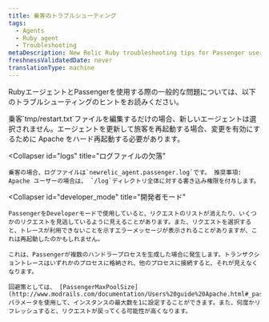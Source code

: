 ```yaml
---
title: 乗客のトラブルシューティング
tags:
  - Agents
  - Ruby agent
  - Troubleshooting
metaDescription: New Relic Ruby troubleshooting tips for Passenger users.
freshnessValidatedDate: never
translationType: machine
---
```


RubyエージェントとPassengerを使用する際の一般的な問題については、以下のトラブルシューティングのヒントをお読みください。

<CollapserGroup>
  <Collapser
    id="agent"
    title="エージェントの再起動"
  >
    乗客`tmp/restart.txt`ファイルを編集するだけの場合、新しいエージェントは選択されません。エージェントを更新して旅客を再起動する場合、変更を有効にするために Apache をハード再起動する必要があります。
  </Collapser>

  <Collapser
    id="logs"
    title="ログファイルの欠落"
  >
    乗客の場合、ログファイルは`newrelic_agent.passenger.log`です。 推奨事項: Apache ユーザーの場合は、 `/log`ディレクトリ全体に対する書き込み権限を付与します。
  </Collapser>

  <Collapser
    id="developer_mode"
    title="開発者モード"
  >
    PassengerをDeveloperモードで使用していると、リクエストのリストが消えたり、いくつかのリクエストを見逃しているように見えることがあります。また、リクエストを選択すると、トレースが利用できないことを示すエラーメッセージが表示されることがありますが、これは再起動したのかもしれません。

    これは、Passengerが複数のハンドラープロセスを生成した場合に発生します。トランザクショントレースはいずれかのプロセスに格納され、他のプロセスに接続すると、それが見えなくなります。

    回避策としては、 [PassengerMaxPoolSize](http://www.modrails.com/documentation/Users%20guide%20Apache.html#_passengermaxpoolsize_lt_integer_gt) パラメータを使用して、インスタンスの最大数を1に設定することができます。また、何度かリフレッシュすると、リクエストが戻ってくる可能性が高くなります。
  </Collapser>
</CollapserGroup>
